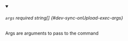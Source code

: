 
<details className="config-field" data-expandable="false" open>
<summary>

###### `args` <span className="config-field-required" data-required="false">required</span> <span className="config-field-type">string[]</span> <span className="config-field-default"></span> <span className="config-field-enum"></span> {#dev-sync-onUpload-exec-args}

Args are arguments to pass to the command

</summary>



</details>
